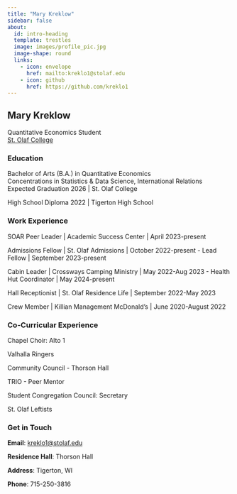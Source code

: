```yaml
---
title: "Mary Kreklow"
sidebar: false
about:
  id: intro-heading
  template: trestles
  image: images/profile_pic.jpg
  image-shape: round
  links:
    - icon: envelope
      href: mailto:kreklo1@stolaf.edu
    - icon: github
      href: https://github.com/kreklo1
---
```


::: {#intro-heading}
## Mary Kreklow

Quantitative Economics Student <br> [St. Olaf College](https://wp.stolaf.edu/)

### Education

Bachelor of Arts (B.A.) in Quantitative Economics\
Concentrations in Statistics & Data Science, International Relations\
Expected Graduation 2026 \| St. Olaf College

High School Diploma 2022 \| Tigerton High School

### Work Experience

SOAR Peer Leader \| Academic Success Center \| April 2023-present

Admissions Fellow \| St. Olaf Admissions \| October 2022-present
  - Lead Fellow \| September 2023-present

Cabin Leader \| Crossways Camping Ministry \| May 2022-Aug 2023
  - Health Hut Coordinator \| May 2024-present

Hall Receptionist \| St. Olaf Residence Life \| September 2022-May 2023

Crew Member \| Killian Management McDonald’s \| June 2020-August 2022

### Co-Curricular Experience

Chapel Choir: Alto 1

Valhalla Ringers

Community Council - Thorson Hall

TRIO - Peer Mentor

Student Congregation Council: Secretary

St. Olaf Leftists
:::

### Get in Touch

**Email**: <a href='mailto:kreklo1@stolaf.edu'>kreklo1\@stolaf.edu</a>

**Residence Hall**: Thorson Hall

**Address**: Tigerton, WI

**Phone**: 715-250-3816

